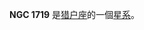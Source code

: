 {{NGCInfoBox|NGCID=NGC 1719|發現者=約翰·弗里德里希·威廉·赫歇爾|發現日期=1827年11月23日|其他編號=UGC 3226,MCG 0-13-60,ZWG 394.63|曆元=J2000.0|赤經=4時59分34.5秒
|赤緯=0°15'38"|星座=猎户座|星體=星系|星等=13.6|表面亮度=12.2|藍等=14.5}}

'''NGC 1719''' 是[[猎户座|猎户座]]的一個[[星系|星系]]。

{{NGCReference|1719}}
{{Catalogs|NGC=1719}}